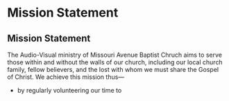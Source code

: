 # Mission Statement

## Mission Statement

The Audio-Visual ministry of Missouri Avenue Baptist Chruch aims to serve those within and without the walls of our church, including our local church family, fellow believers, and the lost with whom we must share the Gospel of Christ. We achieve this mission thus—

* by regularly volunteering our time to 